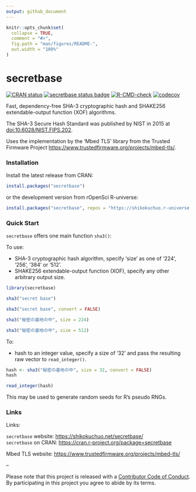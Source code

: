 ```yaml
---
output: github_document
---
```


<!-- README.md is generated from README.Rmd. Please edit that file -->

```r
knitr::opts_chunk$set(
  collapse = TRUE,
  comment = "#>",
  fig.path = "man/figures/README-",
  out.width = "100%"
)
```

# secretbase

<!-- badges: start -->
[![CRAN status](https://www.r-pkg.org/badges/version/secretbase?color=42147b)](https://CRAN.R-project.org/package=secretbase)
[![secretbase status badge](https://shikokuchuo.r-universe.dev/badges/secretbase?color=e4723a)](https://shikokuchuo.r-universe.dev/secretbase)
[![R-CMD-check](https://github.com/shikokuchuo/secretbase/workflows/R-CMD-check/badge.svg)](https://github.com/shikokuchuo/secretbase/actions)
[![codecov](https://codecov.io/gh/shikokuchuo/secretbase/graph/badge.svg)](https://app.codecov.io/gh/shikokuchuo/secretbase)
<!-- badges: end -->

Fast, dependency-free SHA-3 cryptographic hash and SHAKE256 extendable-output function (XOF) algorithms.

The SHA-3 Secure Hash Standard was published by NIST in 2015 at [doi:10.6028/NIST.FIPS.202](https://dx.doi.org/10.6028/NIST.FIPS.202).

Uses the implementation by the 'Mbed TLS' library from the Trusted Firmware Project <https://www.trustedfirmware.org/projects/mbed-tls/>.

### Installation

Install the latest release from CRAN:

```r
install.packages("secretbase")
```

or the development version from rOpenSci R-universe:

```r
install.packages("secretbase", repos = "https://shikokuchuo.r-universe.dev")
```

### Quick Start

`secretbase` offers one main function `sha3()`:

To use:
 
 - SHA-3 cryptographic hash algorithm, specify 'size' as one of '224', '256', '384' or '512'.
 - SHAKE256 extendable-output function (XOF), specify any other arbitrary output size.

```r
library(secretbase)

sha3("secret base")

sha3("secret base", convert = FALSE)

sha3("秘密の基地の中", size = 224)

sha3("秘密の基地の中", size = 512)
```

To:

 - hash to an integer value, specify a size of '32' and pass the resulting raw vector to `read_integer()`.

```r
hash <- sha3("秘密の基地の中", size = 32, convert = FALSE)
hash

read_integer(hash)
```

This may be used to generate random seeds for R's pseudo RNGs.

### Links

Links:

`secretbase` website: <https://shikokuchuo.net/secretbase/><br />
`secretbase` on CRAN: <https://cran.r-project.org/package=secretbase><br />

Mbed TLS website: <https://www.trustedfirmware.org/projects/mbed-tls/><br />

--

Please note that this project is released with a [Contributor Code of Conduct](https://shikokuchuo.net/secretbase/CODE_OF_CONDUCT.html). By participating in this project you agree to abide by its terms.
